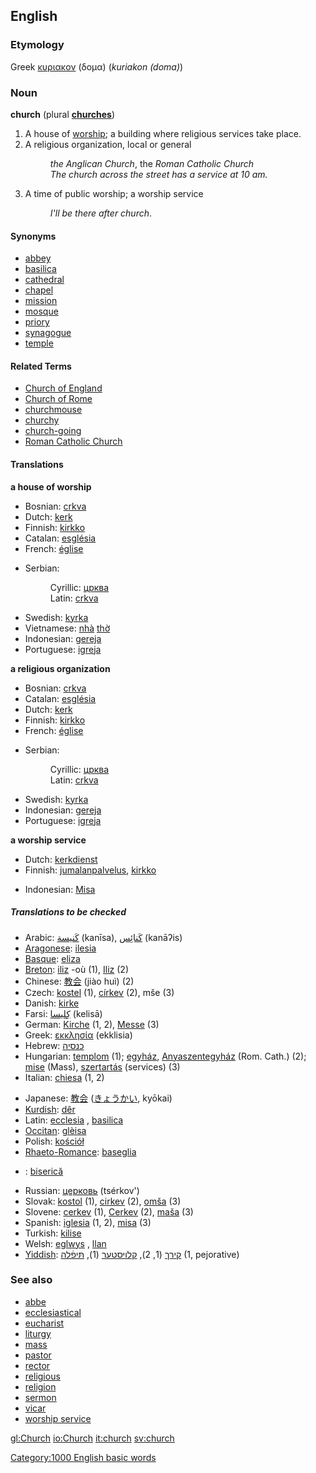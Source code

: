 ==English==
===Etymology===
Greek [[κυριακον]] (δομα) (''kuriakon (doma)'')

===Noun===
'''church''' (plural '''[[church]]es''')

#A house of [[worship]]; a building where religious services take place.
#A religious organization, local or general
#: ''the Anglican Church'', the ''Roman Catholic Church''
#: ''The church across the street has a service at 10 am.''
#A time of public worship; a worship service
#:''I'll be there after church''.

====Synonyms====
*[[abbey]]
*[[basilica]]
*[[cathedral]]
*[[chapel]]
*[[mission]]
*[[mosque]]
*[[priory]]
*[[synagogue]]
*[[temple]]

====Related Terms====
*[[Church of England]]
*[[Church of Rome]]
*[[churchmouse]]
*[[churchy]]
*[[church-going]]
*[[Roman Catholic Church]]

====Translations====
'''a house of worship'''
{{top}}
*Bosnian: [[crkva#Bosnian|crkva]] {{f}}
*Dutch: [[kerk]] {{f}}
*Finnish: [[kirkko]]
*Catalan: [[església]] {{f}}
*French: [[église]] {{f}}
{{mid}}
*Serbian:
*:Cyrillic: [[црква]] {{f}}
*:Latin: [[crkva#Serbian|crkva]] {{f}}
*Swedish: [[kyrka]] {{c}}
*Vietnamese: [[nhà]] [[thờ]]
*Indonesian: [[gereja]]
*Portuguese: [[igreja]]
{{bottom}}

'''a religious organization'''
{{top}}
*Bosnian: [[crkva#Bosnian|crkva]] {{f}}
*Catalan: [[església]]
*Dutch: [[kerk]] {{f}}
*Finnish: [[kirkko]]
*French: [[église]] {{f}}
{{mid}}
*Serbian:
*:Cyrillic: [[црква]] {{f}}
*:Latin: [[crkva#Serbian|crkva]] {{f}}
*Swedish: [[kyrka]] {{c}}
*Indonesian: [[gereja]]
*Portuguese: [[igreja]]
{{bottom}}

'''a worship service'''
{{top}}
*Dutch: [[kerkdienst]] {{m}}
*Finnish: [[jumalanpalvelus]], [[kirkko]]
{{mid}}
*Indonesian: [[Misa]]
{{bottom}}

=====Translations to be checked=====
{{checktrans}}

{{top}}
*Arabic: [[كنيسة|كَنيسة]] (kanīsa), {{p}} [[كنائس|كَنائِس]] (kanāʔis)
*[[Aragonese]]: [[ilesia]] {{f}} 
*[[Basque]]: [[eliza]]
*[[Breton]]: [[iliz]] {{f}} -où {{p}} (1), [[Iliz]] {{f}} (2)
*Chinese: [[教会]] (jiào huì) (2)
*Czech: [[kostel]] {{m}} (1), [[církev]] {{f}} (2), mše {{f}} (3)
*Danish: [[kirke]]
*Farsi: [[كليسا|كِليسا]] (kelisā)
*German: [[Kirche]] {{f}} (1, 2), [[Messe]] {{f}} (3)
*Greek: [[εκκλησία]] (ekklisia)
*Hebrew: [[כנסיה]] {{f}}
*Hungarian: [[templom]] (1); [[egyház]], [[Anyaszentegyház]] (Rom. Cath.) (2); [[mise]] (Mass), [[szertartás]] (services) (3)
*Italian: [[chiesa]] {{f}} (1, 2)
{{mid}}
*Japanese: [[教会]] ([[きょうかい]], kyōkai)
*[[Kurdish]]: [[dêr]]
*Latin: [[ecclesia]] {{f}}, [[basilica]]
*[[Occitan]]: [[glèisa]]
*Polish: [[kościół]] {{m}}
*[[Rhaeto-Romance]]: [[baseglia]]
*{{ro}}: [[biserică]] {{f}}
*Russian: [[церковь]] {{f}} (tsérkov') 
*Slovak: [[kostol]] {{m}} (1), [[cirkev]] {{f}} (2), [[omša]] {{f}} (3)
*Slovene: [[cerkev]] {{f}} (1), [[Cerkev]] {{f}} (2), [[maša]] {{f}} (3)
*Spanish: [[iglesia]] {{f}} (1, 2), [[misa]] {{f}} (3)
*Turkish: [[kilise]]
*Welsh: [[eglwys]] {{f}}, [[llan]] {{f}}
*[[Yiddish]]: [[קירך]] {{m}} (1, 2), [[קלויסטער]] {{m}} (1), [[תּיפֿלה]] {{m}} (1, pejorative)
{{bottom}}

===See also===
*[[abbe]]
*[[ecclesiastical]]
*[[eucharist]]
*[[liturgy]]
*[[mass]]
*[[pastor]]
*[[rector]]
*[[religious]]
*[[religion]]
*[[sermon]]
*[[vicar]]
*[[worship service]]

[[Category:1000 English basic words]]

[[gl:Church]]
[[io:Church]]
[[it:church]]
[[sv:church]]
